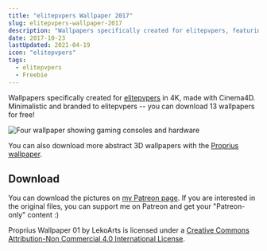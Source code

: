 ```yaml
---
title: "elitepvpers Wallpaper 2017"
slug: elitepvpers-wallpaper-2017
description: "Wallpapers specifically created for elitepvpers, featuring motives like gaming gear, computer, monitors, and more. All in a black-golden color scheme."
date: 2017-10-23
lastUpdated: 2021-04-19
icon: "elitepvpers"
tags:
  - elitepvpers
  - Freebie
---
```


Wallpapers specifically created for [elitepvpers](https://www.elitepvpers.com) in 4K, made with Cinema4D. Minimalistic and branded to elitepvpers -- you can download 13 wallpapers for free!

![Four wallpaper showing gaming consoles and hardware](./_img/elitepvpers-wallpapers.jpg)

You can also download more abstract 3D wallpapers with the [Proprius wallpaper](/garden/proprius-wallpaper/).

## Download

You can download the pictures on [my Patreon page](https://www.patreon.com/posts/elitepvpers-14997520). If you are interested in the original files, you can support me on Patreon and get your "Patreon-only" content :)

Proprius Wallpaper 01 by LekoArts is licensed under a [Creative Commons Attribution-Non Commercial 4.0 International License](https://creativecommons.org/licenses/by-nc/4.0/).
